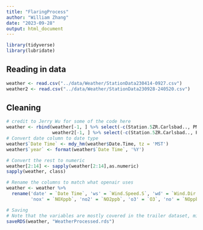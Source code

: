 ```yaml
---
title: "FlaringProcess"
author: "William Zhang"
date: "2023-09-28"
output: html_document
---
```

```r
library(tidyverse)
library(lubridate)
```
## Reading in data
```r
weather <- read.csv("../data/Weather/StationData230414-0927.csv")
weather2 <- read.csv("../data/Weather/StationData230928-240520.csv")
```
## Cleaning
```r
# credit to Jerry Wu for some of the code here
weather <- rbind(weather[-1, ] %>% select(-c(Station.5ZR.Carlsbad.., PM25)), 
                 weather2[-1, ] %>% select(-c(Station.5ZR.Carlsbad.., PM2.5_Archive)))
# Convert date column to date type
weather$`Date Time` <- mdy_hm(weather$Date.Time, tz = 'MST')
weather$`year` <- format(weather$`Date Time`, '%Y')

# Convert the rest to numeric
weather[2:14] <- sapply(weather[2:14],as.numeric)
sapply(weather, class)

# Rename the columns to match what openair uses
weather <- weather %>%
  rename('date' = `Date Time`, 'ws' = `Wind.Speed.S`, 'wd' = `Wind.Dir.S`,
         'nox' = `NOXppb`, 'no2' = `NO2ppb`, 'o3' = `O3`, 'no' = `NOppb`)
```

```r
# Saving
# Note that the variables are mostly covered in the trailer dataset, might need adjustments later
saveRDS(weather, "WeatherProcessed.rds")
```

